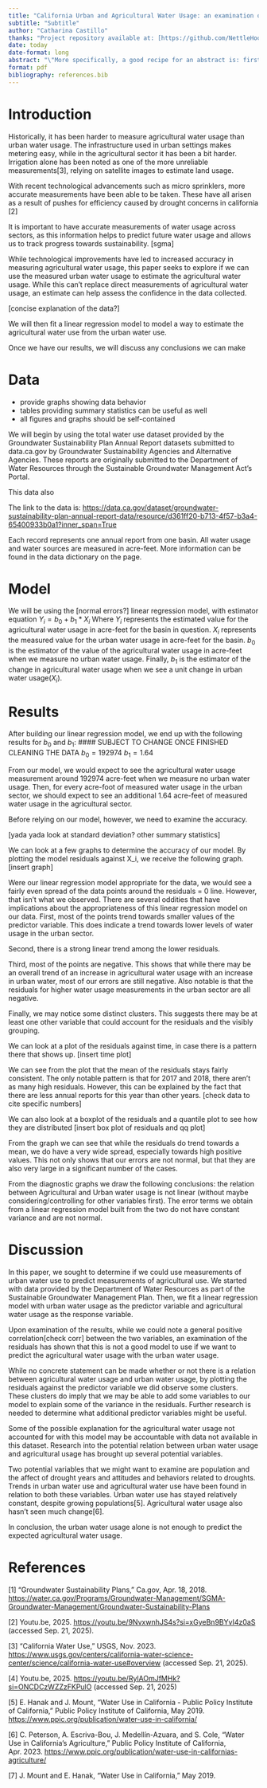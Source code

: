 ```yaml
---
title: "California Urban and Agricultural Water Usage: an examination of the use of urban water usage to predict agricultural water usage"
subtitle: "Subtitle"
author: "Catharina Castillo"
thanks: "Project repository available at: [https://github.com/NettleHook/Groundwater_Project.git](https://github.com/NettleHook/Groundwater_Project.git)."
date: today
date-format: long
abstract: "\"More specifically, a good recipe for an abstract is: first sentence: specify the general area of the paper and encourage the reader; second sentence: specify the dataset and methods at a general level; third sentence: specify the headline result; and a fourth sentence about implications\""
format: pdf
bibliography: references.bib
---
```


# Introduction

Historically, it has been harder to measure agricultural water usage than urban water usage. The infrastructure used in urban settings makes metering easy, while in the agricultural sector it has been a bit harder. Irrigation alone has been noted as one of the more unreliable measurements[3], relying on satellite images to estimate land usage.

With recent technological advancements such as micro sprinklers, more accurate measurements have been able to be taken. These have all arisen as a result of pushes for efficiency caused by drought concerns in california [2]

It is important to have accurate measurements of water usage across sectors, as this information helps to predict future water usage and allows us to track progress towards sustainability. [sgma]

While technological improvements have led to increased accuracy in measuring agricultural water usage, this paper seeks to explore if we can use the measured urban water usage to estimate the agricultural water usage. While this can't replace direct measurements of agricultural water usage, an estimate can help assess the confidence in the data collected.

[concise explanation of the data?]

We will then fit a linear regression model to model a way to estimate the agricultural water use from the urban water use. 

Once we have our results, we will discuss any conclusions we can make

# Data
- provide graphs showing data behavior
- tables providing summary statistics can be useful as well
- all figures and graphs should be self-contained

We will begin by using the total water use dataset provided by the Groundwater Sustainability Plan Annual Report datasets submitted to data.ca.gov by Groundwater Sustainability Agencies and Alternative Agencies. These reports are originally submitted to the Department of Water Resources through the Sustainable Groundwater Management Act's Portal.

This data also 

The link to the data is: [https://data.ca.gov/dataset/groundwater-sustainability-plan-annual-report-data/resource/d361ff20-b713-4f57-b3a4-65400933b0a1?inner_span=True](https://data.ca.gov/dataset/groundwater-sustainability-plan-annual-report-data/resource/d361ff20-b713-4f57-b3a4-65400933b0a1?inner_span=True)

Each record represents one annual report from one basin. All water usage and water sources are measured in acre-feet. More information can be found in the data dictionary on the page.


# Model
We will be using the [normal errors?] linear regression model, with estimator equation $Y_i = b_0 + b_1 * X_i$
Where $Y_i$ represents the estimated value for the agricultural water usage in acre-feet for the basin in question. $X_i$ represents the measured value for the urban water usage in acre-feet for the basin. $b_0$ is the estimator of the value of the agricultural water usage in acre-feet when we measure no urban water usage. Finally, $b_1$ is the estimator of the change in agricultural water usage when we see a unit change in urban water usage($X_i$).

# Results

After building our linear regression model, we end up with the following results for $b_0$ and $b_1$:
#### SUBJECT TO CHANGE ONCE FINISHED CLEANING THE DATA
$b_0 = 192974$
$b_1 = 1.64$

From our model, we would expect to see the agricultural water usage measurement around 192974 acre-feet when we measure no urban water usage. Then, for every acre-foot of measured water usage in the urban sector, we should expect to see an additional 1.64 acre-feet of measured water usage in the agricultural sector.

Before relying on our model, however, we need to examine the accuracy.

[yada yada look at standard deviation? other summary statistics]

We can look at a few graphs to determine the accuracy of our model. By plotting the model residuals against X_i, we receive the following graph.
[insert graph]

Were our linear regression model appropriate for the data, we would see a fairly even spread of the data points around the residuals = 0 line. However, that isn't what we observed. There are several oddities that have implications about the appropriateness of this linear regression model on our data.
First, most of the points trend towards smaller values of the predictor variable. This does indicate a trend towards lower levels of water usage in the urban sector.

Second, there is a strong linear trend among the lower residuals.

Third, most of the points are negative. This shows that while there may be an overall trend of an increase in agricultural water usage with an increase in urban water, most of our errors are still negative. Also notable is that the residuals for higher water usage measurements in the urban sector are all negative.

Finally, we may notice some distinct clusters. This suggests there may be at least one other variable that could account for the residuals and the visibly grouping.

We can look at a plot of the residuals against time, in case there is a pattern there that shows up.
[insert time plot]

We can see from the plot that the mean of the residuals stays fairly consistent. The only notable pattern is that for 2017 and 2018, there aren't as many high residuals. However, this can be explained by the fact that there are less annual reports for this year than other years. [check data to cite specific numbers]

We can also look at a boxplot of the residuals and a quantile plot to see how they are distributed
[insert box plot of residuals and qq plot]

From the graph we can see that while the residuals do trend towards a mean, we do have a very wide spread, especially towards high positive values. This not only shows that our errors are not normal, but that they are also very large in a significant number of the cases.

From the diagnostic graphs we draw the following conclusions: the relation between Agricultural and Urban water usage is not linear (without maybe considering/controlling for other variables first). The error terms we obtain from a linear regression model built from the two do not have constant variance and are not normal.

# Discussion

In this paper, we sought to determine if we could use measurements of urban water use to predict measurements of agricultural use. We started with data provided by the Department of Water Resources as part of the Sustainable Groundwater Management Plan. Then, we fit a linear regression model with urban water usage as the predictor variable and agricultural water usage as the response variable.

Upon examination of the results, while we could note a general positive correlation[check corr] between the two variables, an examination of the residuals has shown that this is not a good model to use if we want to predict the agricultural water usage with the urban water usage.

While no concrete statement can be made whether or not there is a relation between agricultural water usage and urban water usage, by plotting the residuals against the predictor variable we did observe some clusters. These clusters do imply that we may be able to add some variables to our model to explain some of the variance in the residuals. Further research is needed to determine what additional predictor variables might be useful.

Some of the possible explanation for the agricultural water usage not accounted for with this model may be accountable with data not available in this dataset. Research into the potential relation between urban water usage and agricultural usage has brought up several potential variables.

Two potential variables that we might want to examine are population and the affect of drought years and attitudes and behaviors related to droughts. Trends in urban water use and agricultural water use have been found in relation to both these variables. Urban water use has stayed relatively constant, despite growing populations[5]. Agricultural water usage also hasn't seen much change[6].

In conclusion, the urban water usage alone is not enough to predict the expected agricultural water usage. 

# References
[1] “Groundwater Sustainability Plans,” Ca.gov, Apr. 18, 2018. [https://water.ca.gov/Programs/Groundwater-Management/SGMA-Groundwater-Management/Groundwater-Sustainability-Plans](https://water.ca.gov/Programs/Groundwater-Management/SGMA-Groundwater-Management/Groundwater-Sustainability-Plans)

[2] Youtu.be, 2025. [https://youtu.be/9NvxwnhJS4s?si=xGyeBn9BYvI4z0aS](https://youtu.be/9NvxwnhJS4s?si=xGyeBn9BYvI4z0aS) (accessed Sep. 21, 2025).

[3] “California Water Use,” USGS, Nov. 2023. [https://www.usgs.gov/centers/california-water-science-center/science/california-water-use#overview](https://www.usgs.gov/centers/california-water-science-center/science/california-water-use#overview) (accessed Sep. 21, 2025).

[4] Youtu.be, 2025. [https://youtu.be/RylAOmJfMHk?si=ONCDCzWZZzFKPulO](https://youtu.be/RylAOmJfMHk?si=ONCDCzWZZzFKPulO) (accessed Sep. 21, 2025)

[5] E. Hanak and J. Mount, “Water Use in California - Public Policy Institute of California,” Public Policy Institute of California, May 2019.
[https://www.ppic.org/publication/water-use-in-california/](https://www.ppic.org/publication/water-use-in-california/)

[6] C. Peterson, A. Escriva-Bou, J. Medellín-Azuara, and S. Cole, “Water Use in California’s Agriculture,” Public Policy Institute of California, Apr. 2023. [https://www.ppic.org/publication/water-use-in-californias-agriculture/](https://www.ppic.org/publication/water-use-in-californias-agriculture/)

[7] J. Mount and E. Hanak, “Water Use in California,” May 2019.





